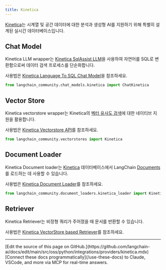 ```yaml
---
title: Kinetica
---
```


[Kinetica](https://www.kinetica.com/)는 시계열 및 공간 데이터에 대한 분석과 생성형 AI를 지원하기 위해 특별히 설계된 실시간 데이터베이스입니다.

## Chat Model

Kinetica LLM wrapper는 [Kinetica SqlAssist
LLM](https://docs.kinetica.com/7.2/sql-gpt/concepts/)을 사용하여 자연어를 SQL로 변환함으로써 데이터 검색 프로세스를 단순화합니다.

사용법은 [Kinetica Language To SQL Chat Model](/oss/python/integrations/chat/kinetica)을 참조하세요.

```python
from langchain_community.chat_models.kinetica import ChatKinetica
```

## Vector Store

Kinetica vectorstore wrapper는 Kinetica의 [벡터 유사도 검색](https://docs.kinetica.com/7.2/vector_search/)에 대한 네이티브 지원을 활용합니다.

사용법은 [Kinetica Vectorstore API](/oss/python/integrations/vectorstores/kinetica)를 참조하세요.

```python
from langchain_community.vectorstores import Kinetica
```

## Document Loader

Kinetica Document loader는 [Kinetica](https://www.kinetica.com/) 데이터베이스에서 LangChain [Documents](https://python.langchain.com/api_reference/core/documents/langchain_core.documents.base.Document.html)를 로드하는 데 사용할 수 있습니다.

사용법은 [Kinetica Document Loader](/oss/python/integrations/document_loaders/kinetica)를 참조하세요.

```python
from langchain_community.document_loaders.kinetica_loader import KineticaLoader
```

## Retriever

Kinetica Retriever는 비정형 쿼리가 주어졌을 때 문서를 반환할 수 있습니다.

사용법은 [Kinetica VectorStore based Retriever](/oss/python/integrations/retrievers/kinetica)를 참조하세요.

---

<Callout icon="pen-to-square" iconType="regular">
    [Edit the source of this page on GitHub.](https://github.com/langchain-ai/docs/edit/main/src/oss/python/integrations/providers/kinetica.mdx)
</Callout>
<Tip icon="terminal" iconType="regular">
    [Connect these docs programmatically](/use-these-docs) to Claude, VSCode, and more via MCP for    real-time answers.
</Tip>
